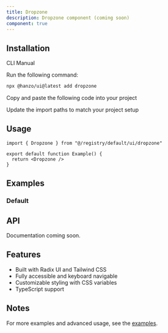 ```yaml
---
title: Dropzone
description: Dropzone component (coming soon)
component: true
---
```


<ComponentPreview name="dropzone-demo" />

## Installation

<Tabs defaultValue="cli">

<TabsList>
  <TabsTrigger value="cli">CLI</TabsTrigger>
  <TabsTrigger value="manual">Manual</TabsTrigger>
</TabsList>

<TabsContent value="cli">

<Steps>

<Step>Run the following command:</Step>

```bash
npx @hanzo/ui@latest add dropzone
```

</Steps>

</TabsContent>

<TabsContent value="manual">

<Steps>

<Step>Copy and paste the following code into your project</Step>

<ComponentSource name="dropzone" />

<Step>Update the import paths to match your project setup</Step>

</Steps>

</TabsContent>

</Tabs>

## Usage

```tsx
import { Dropzone } from "@/registry/default/ui/dropzone"

export default function Example() {
  return <Dropzone />
}
```

## Examples

### Default

<ComponentPreview name="dropzone-demo" />

## API

Documentation coming soon.

## Features

- Built with Radix UI and Tailwind CSS
- Fully accessible and keyboard navigable
- Customizable styling with CSS variables
- TypeScript support

## Notes

For more examples and advanced usage, see the [examples](/examples).
